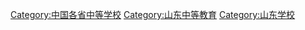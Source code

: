 [[Category:中国各省中等学校|Category:中国各省中等学校]]
[[Category:山东中等教育|Category:山东中等教育]]
[[Category:山东学校|Category:山东学校]]